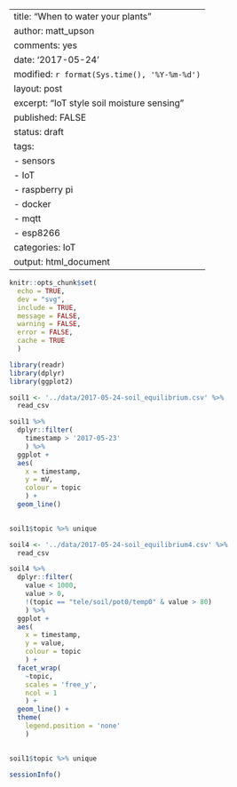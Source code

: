 
---
title: "When to water your plants"
author: matt_upson
comments: yes
date: '2017-05-24'
modified: `r format(Sys.time(), '%Y-%m-%d')`
layout: post
excerpt: "IoT style soil moisture sensing"
published: FALSE
status: draft
tags:
- sensors
- IoT
- raspberry pi
- docker
- mqtt
- esp8266
categories: IoT
output: html_document
---

```r

knitr::opts_chunk$set(
  echo = TRUE,
  dev = "svg",
  include = TRUE,
  message = FALSE,
  warning = FALSE,
  error = FALSE,
  cache = TRUE
  )
```

```r

library(readr)
library(dplyr)
library(ggplot2)

```

```r

soil1 <- '../data/2017-05-24-soil_equilibrium.csv' %>%
  read_csv

soil1 %>% 
  dplyr::filter(
    timestamp > '2017-05-23'
    ) %>%
  ggplot + 
  aes(
    x = timestamp,
    y = mV,
    colour = topic
    ) +
  geom_line()
  

soil1$topic %>% unique

```

```r

soil4 <- '../data/2017-05-24-soil_equilibrium4.csv' %>%
  read_csv

soil4 %>% 
  dplyr::filter(
    value < 1000, 
    value > 0,
    !(topic == "tele/soil/pot0/temp0" & value > 80)
    ) %>%
  ggplot +
  aes(
    x = timestamp,
    y = value,
    colour = topic
    ) + 
  facet_wrap(
    ~topic, 
    scales = 'free_y',
    ncol = 1
    ) +
  geom_line() + 
  theme(
    legend.position = 'none'
    )
  

soil1$topic %>% unique

```

```r
sessionInfo()
```

